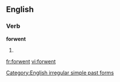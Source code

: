 ==English==

===Verb===
'''forwent'''

# {{simple past of|[[forgo]]}}

[[Category:English irregular simple past forms]]

[[fr:forwent]]
[[vi:forwent]]